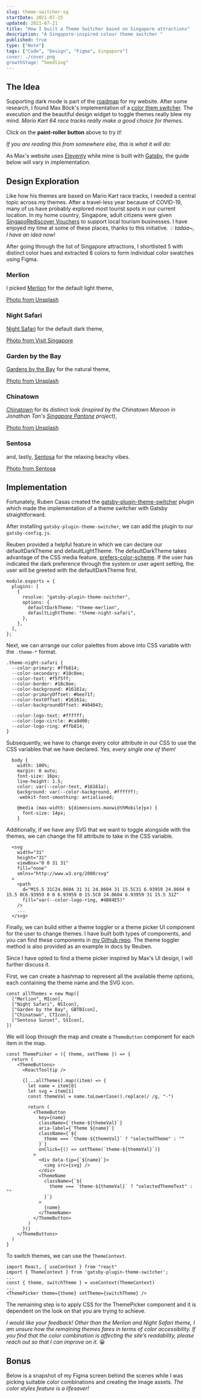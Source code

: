 ```yaml
---
slug: theme-switcher-sg
startDate: 2021-07-15
updated: 2021-07-21
title: "How I built a Theme Switcher based on Singapore attractions"
description: "A Singapore-inspired colour theme switcher "
published: true
type: ["Note"]
tags: ["Code", "Design", "Figma", Singapore"]
cover: ./cover.png
growthStage: "Seedling"
---
```


<BasicImage
  src="https://res.cloudinary.com/wtkw/image/upload/v1626793681/waltertengcom/garden/theme-switcher-sg/cover_t0cdng.png"
  alt="cover"
/>

## The Idea

Supporting dark mode is part of the [roadmap](https://walterteng.com/garden/how-i-built-my-website-v1#roadmap) for my website. After some research, I found Max Böck's implementation of a [color them switcher](https://mxb.dev/blog/color-theme-switcher/). The execution and the beautiful design widget to toggle themes really blew my mind. _Mario Kart 64 race tracks really make a good choice for themes._

Click on the **paint-roller button** above to try it!

_If you are reading this from somewhere else, this is what it will do:_

<BasicImage
  src="https://res.cloudinary.com/wtkw/image/upload/v1626871098/waltertengcom/garden/theme-switcher-sg/demo_lpo6qa.gif"
  alt="demo"
/>

As Max's website uses [Eleventy](https://www.11ty.dev/) while mine is built with [Gatsby](https://www.gatsbyjs.com/), the guide below will vary in implementation.

## Design Exploration

Like how his themes are based on Mario Kart race tracks, I needed a central topic across my themes. After a travel-less year because of COVID-19, many of us have probably explored most tourist spots in our current location. In my home country, Singapore, adult citizens were given [SingapoRediscover Vouchers](https://singaporediscovers.life.gov.sg/) to support local tourism businesses. I have enjoyed my time at some of these places, thanks to this initiative. _💡 tadaa~, I have an idea now!_

After going through the list of Singapore attractions, I shortlisted 5 with distinct color hues and extracted 8 colors to form individual color swatches using Figma.

### Merlion

I picked [Merlion](https://en.wikipedia.org/wiki/Merlion) for the default light theme,

<BasicImage
  src="https://res.cloudinary.com/wtkw/image/upload/v1626865284/waltertengcom/garden/theme-switcher-sg/cs_01_merlion_ingxqw.png"
  alt="merlion color swatch"
/>

[Photo from Unsplash](https://unsplash.com/photos/VCLU-0cUkDY)

### Night Safari

[Night Safari](https://www.wrs.com.sg/en/night-safari.html) for the default dark theme,

<BasicImage
  src="https://res.cloudinary.com/wtkw/image/upload/v1626865254/waltertengcom/garden/theme-switcher-sg/cs_02_ns_oylkfw.png"
  alt="night safari color swatch"
/>

[Photo from Visit Singapore](https://www.visitsingapore.com/see-do-singapore/nature-wildlife/fun-with-animals/night-safari/)

### Garden by the Bay

[Gardens by the Bay](https://www.gardensbythebay.com.sg/en.html) for the natural theme,

<BasicImage
  src="https://res.cloudinary.com/wtkw/image/upload/v1626865288/waltertengcom/garden/theme-switcher-sg/cs_03_gbtb_foin7j.png"
  alt="garden by the bay color swatch"
/>

[Photo from Unsplash](https://unsplash.com/photos/VbB6HYunm04)

### Chinatown

[Chinatown](https://en.wikipedia.org/wiki/Chinatown,_Singapore) for its distinct look _(inspired by the Chinatown Maroon in Jonathan Tan's [Singapore Pantone](https://cargocollective.com/jontan/Singapore-Pantone) project)_,

<BasicImage
  src="https://res.cloudinary.com/wtkw/image/upload/v1626865252/waltertengcom/garden/theme-switcher-sg/cs_04_ct_qhfgta.png"
  alt="chinatown swatch"
/>

[Photo from Unsplash](https://unsplash.com/photos/JH8YVV39R74)

### Sentosa

and, lastly, [Sentosa](https://www.sentosa.com.sg/) for the relaxing beachy vibes.

<BasicImage
  src="https://res.cloudinary.com/wtkw/image/upload/v1626865265/waltertengcom/garden/theme-switcher-sg/cs_05_s_vaqsa5.png"
  alt="sentosa color swatch"
/>

[Photo from Sentosa](https://www.sentosa.com.sg/en/safe-measures/)

## Implementation

Fortunately, Ruben Casas created the [gatsby-plugin-theme-switcher](https://github.com/infoxicator/gatsby-plugin-theme-switcher) plugin which made the implementation of a theme switcher with Gatsby straightforward.

After installing `gatsby-plugin-theme-switcher`, we can add the plugin to our `gatsby-config.js`.

Reuben provided a helpful feature in which we can declare our defaultDarkTheme and defaultLightTheme. The defaultDarkTheme takes advantage of the CSS media feature, [prefers-color-scheme](https://developer.mozilla.org/en-US/docs/Web/CSS/@media/prefers-color-scheme). If the user has indicated the dark preference through the system or user agent setting, the user will be greeted with the defaultDarkTheme first.

```
module.exports = {
  plugins: [
    {
      resolve: "gatsby-plugin-theme-switcher",
      options: {
        defaultDarkTheme: "theme-merlion",
        defaultLightTheme: "theme-night-safari",
      },
    },
  ],
};
```

Next, we can arrange our color palettes from above into CSS variable with the `.theme-*` format.

```
.theme-night-safari {
  --color-primary: #ffb814;
  --color-secondary: #10c8ee;
  --color-text: #f5f5ff;
  --color-border: #10c8ee;
  --color-background: #16161a;
  --color-primaryOffset: #bee71f;
  --color-textOffset: #16161a;
  --color-backgroundOffset: #404043;

  --color-logo-text: #ffffff;
  --color-logo-circle: #ca8d00;
  --color-logo-ring: #ffb814;
}
```

Subsequently, we have to change every color attribute in our CSS to use the CSS variables that we have declared. _Yes, every single one of them!_

```
  body {
    width: 100%;
    margin: 0 auto;
    font-size: 16px;
    line-height: 1.5;
    color: var(--color-text, #16161a);
    background: var(--color-background, #ffffff);
    -webkit-font-smoothing: antialiased;

    @media (max-width: ${dimensions.maxwidthMobile}px) {
      font-size: 14px;
    }
```

Additionally, if we have any SVG that we want to toggle alongside with the themes, we can change the fill attribute to take in the CSS variable.

```
  <svg
    width="31"
    height="31"
    viewBox="0 0 31 31"
    fill="none"
    xmlns="http://www.w3.org/2000/svg"
  >
    <path
      d="M15.5 31C24.0604 31 31 24.0604 31 15.5C31 6.93959 24.0604 0 15.5 0C6.93959 0 0 6.93959 0 15.5C0 24.0604 6.93959 31 15.5 31Z"
      fill="var(--color-logo-ring, #4B84E5)"
    />
    ...
  </svg>
```

Finally, we can build either a theme toggler or a theme picker UI component for the user to change themes. I have built both types of components, and you can find these components in [my Github repo](https://github.com/davzoku/personal-website-v1). The theme toggler method is also provided as an example in docs by Reuben.

Since I have opted to find a theme picker inspired by Max's UI design, I will further discuss it.

First, we can create a hashmap to represent all the available theme options, each containing the theme name and the SVG icon.

```
const allThemes = new Map([
  ["Merlion", MIcon],
  ["Night Safari", NSIcon],
  ["Garden by the Bay", GBTBIcon],
  ["Chinatown", CTIcon],
  ["Sentosa Sunset", SSIcon],
])
```

We will loop through the map and create a `ThemeButton` component for each item in the map.

```
const ThemePicker = ({ theme, setTheme }) => {
  return (
    <ThemeButtons>
      <ReactTooltip />

      {[...allThemes].map((item) => {
        let name = item[0]
        let svg = item[1]
        const themeVal = name.toLowerCase().replace(/ /g, "-")

        return (
          <ThemeButton
            key={name}
            className={`theme-${themeVal}`}
            aria-label={`Theme ${name}`}
            className={`${
              theme === `theme-${themeVal}` ? "selectedTheme" : ""
            }`}
            onClick={() => setTheme(`theme-${themeVal}`)}
          >
            <div data-tip={`${name}`}>
              <img src={svg} />
            </div>
            <ThemeName
              className={`${
                theme === `theme-${themeVal}` ? "selectedThemeText" : ""
              }`}
            >
              {name}
            </ThemeName>
          </ThemeButton>
        )
      })}
    </ThemeButtons>
  )
}
```

To switch themes, we can use the `ThemeContext`.

```
import React, { useContext } from "react"
import { ThemeContext } from 'gatsby-plugin-theme-switcher';
...
const { theme, switchTheme } = useContext(ThemeContext)
...
<ThemePicker theme={theme} setTheme={switchTheme} />
```

The remaining step is to apply CSS for the ThemePicker component and it is dependent on the look on that you are trying to achieve.

_I would like your feedback! Other than the Merlion and Night Safari theme, I am unsure how the remaining themes fares in terms of color accessibility. If you find that the color combination is affecting the site’s readability, please reach out so that I can improve on it._ 😀

## Bonus

Below is a snapshot of my Figma screen behind the scenes while I was picking suitable color combinations and creating the image assets. _The color styles feature is a lifesaver!_

<BasicImage
  src="https://res.cloudinary.com/wtkw/image/upload/v1626865235/waltertengcom/garden/theme-switcher-sg/bts_iskqh9.png"
  alt="figma bts"
/>
